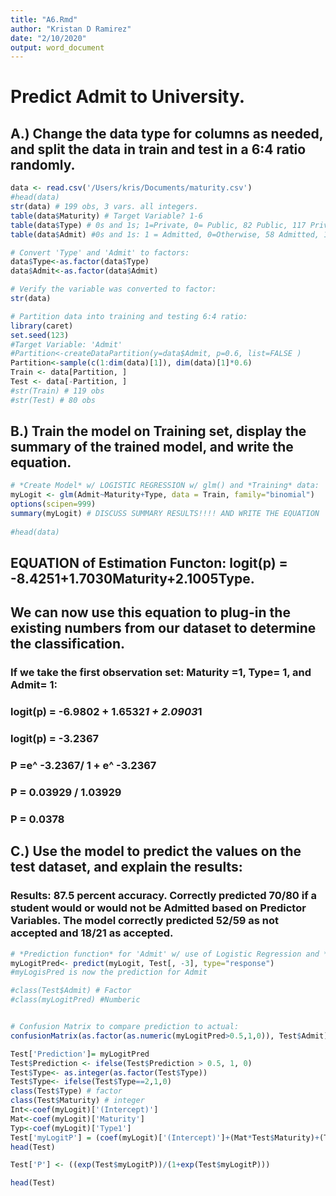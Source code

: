 ```yaml
---
title: "A6.Rmd"
author: "Kristan D Ramirez"
date: "2/10/2020"
output: word_document
---
```

# Predict Admit to University.


## A.) Change the data type for columns as needed, and split the data in train and test in a 6:4 ratio randomly.
```r
data <- read.csv('/Users/kris/Documents/maturity.csv')
#head(data)
str(data) # 199 obs, 3 vars. all integers. 
table(data$Maturity) # Target Variable? 1-6
table(data$Type) # 0s and 1s; 1=Private, 0= Public, 82 Public, 117 Private
table(data$Admit) #0s and 1s: 1 = Admitted, 0=Otherwise, 58 Admitted, 141 Otherwise.


```



```r
# Convert 'Type' and 'Admit' to factors:
data$Type<-as.factor(data$Type)
data$Admit<-as.factor(data$Admit)

# Verify the variable was converted to factor:
str(data)
```
```r
# Partition data into training and testing 6:4 ratio:
library(caret)
set.seed(123)
#Target Variable: 'Admit'
#Partition<-createDataPartition(y=data$Admit, p=0.6, list=FALSE )
Partition<-sample(c(1:dim(data)[1]), dim(data)[1]*0.6)
Train <- data[Partition, ]
Test <- data[-Partition, ]
#str(Train) # 119 obs
#str(Test) # 80 obs

```
##  B.) Train the model on Training set, display the summary of the trained model, and write the equation.
```r
# *Create Model* w/ LOGISTIC REGRESSION w/ glm() and *Training* data: 
myLogit <- glm(Admit~Maturity+Type, data = Train, family="binomial")
options(scipen=999)
summary(myLogit) # DISCUSS SUMMARY RESULTS!!!! AND WRITE THE EQUATION
 
#head(data)

```

## EQUATION of Estimation Functon: logit(p) = -8.4251+1.7030Maturity+2.1005Type.

## We can now use this equation to plug-in the existing numbers from our dataset to determine the classification.

### If we take the first observation set: Maturity =1, Type= 1, and Admit= 1:
### logit(p) = -6.9802 + 1.6532*1 + 2.0903*1
### logit(p) = -3.2367

### P =e^ -3.2367/ 1 + e^ -3.2367
### P = 0.03929 / 1.03929
### P = 0.0378



## C.) Use the model to predict the values on the test dataset, and explain the results:
### Results: 87.5 percent accuracy. Correctly predicted 70/80 if a student would or would not be Admitted based on Predictor Variables.  The model correctly predicted 52/59 as not accepted and 18/21 as accepted. 
```r
# *Prediction function* for 'Admit' w/ use of Logistic Regression and *Test* data.
myLogitPred<- predict(myLogit, Test[, -3], type="response")
#myLogisPred is now the prediction for Admit

#class(Test$Admit) # Factor
#class(myLogitPred) #Numberic


# Confusion Matrix to compare prediction to actual:
confusionMatrix(as.factor(as.numeric(myLogitPred>0.5,1,0)), Test$Admit)
```

```r



Test['Prediction']= myLogitPred
Test$Prediction <- ifelse(Test$Prediction > 0.5, 1, 0)
Test$Type<- as.integer(as.factor(Test$Type))
Test$Type<- ifelse(Test$Type==2,1,0)
class(Test$Type) # factor
class(Test$Maturity) # integer
Int<-coef(myLogit)['(Intercept)']
Mat<-coef(myLogit)['Maturity']
Typ<-coef(myLogit)['Type1']
Test['myLogitP'] = (coef(myLogit)['(Intercept)']+(Mat*Test$Maturity)+(Typ*Test$Type))
head(Test)

Test['P'] <- ((exp(Test$myLogitP))/(1+exp(Test$myLogitP)))

head(Test)
```





